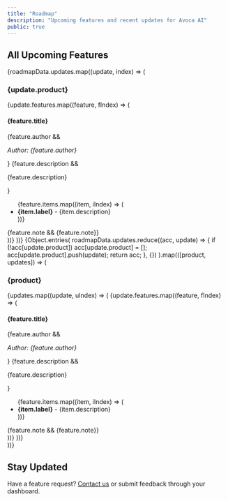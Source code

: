 ```yaml
---
title: "Roadmap"
description: "Upcoming features and recent updates for Avoca AI"
public: true
---
```



## All Upcoming Features

<Tabs>
  <Tab title="By Date">
    {roadmapData.updates.map((update, index) => (
      <Update key={index} label={update.date}>
        <h3>{update.product}</h3>
        {update.features.map((feature, fIndex) => (
          <div key={fIndex}>
            <h4>{feature.title}</h4>
            {feature.author && <p><em>Author: {feature.author}</em></p>}
            {feature.description && <p>{feature.description}</p>}
            <ul>
              {feature.items.map((item, iIndex) => (
                <li key={iIndex}>
                  <strong>{item.label}</strong> - {item.description}
                </li>
              ))}
            </ul>
            {feature.note && <Note>{feature.note}</Note>}
          </div>
        ))}
      </Update>
    ))}
  </Tab>
  <Tab title="By Product">
    {Object.entries(
      roadmapData.updates.reduce((acc, update) => {
        if (!acc[update.product]) acc[update.product] = [];
        acc[update.product].push(update);
        return acc;
      }, {})
    ).map(([product, updates]) => (
      <div key={product}>
        <h3>{product}</h3>
        {updates.map((update, uIndex) => (
          <Update key={uIndex} label={update.date}>
            {update.features.map((feature, fIndex) => (
              <div key={fIndex}>
                <h4>{feature.title}</h4>
                {feature.author && <p><em>Author: {feature.author}</em></p>}
                {feature.description && <p>{feature.description}</p>}
                <ul>
                  {feature.items.map((item, iIndex) => (
                    <li key={iIndex}>
                      <strong>{item.label}</strong> - {item.description}
                    </li>
                  ))}
                </ul>
                {feature.note && <Note>{feature.note}</Note>}
              </div>
            ))}
          </Update>
        ))}
      </div>
    ))}
  </Tab>
</Tabs>

## Stay Updated

Have a feature request? [Contact us](mailto:support@avoca.ai) or submit feedback through your dashboard.